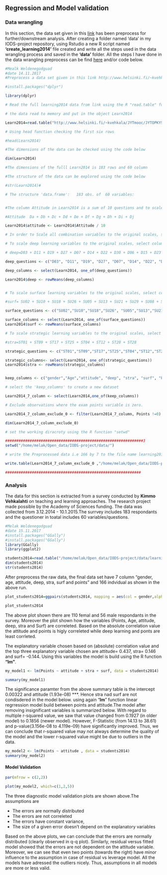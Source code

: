 ## **Regression and Model validation**


### **Data wrangling**



In this section, the data set given in this [link](http://www.helsinki.fi/~kvehkala/JYTmooc/JYTOPKYS3-data.txt) has been  preprocess for further/downstream analysis. After creating a folder named 'data' in my IODS-project repository, using Rstudio a new R script named **'create_learning2014'** file created and write all the steps  used in the data wrangling process and saved in the **'data'** folder. All the steps I have done in the data wrangling preprocess can be find  [here](https://github.com/melakbet/IODS-project/blob/master/data/create_learning2014.R) and/or code below.

```r
#Mealk Weldenegodguad
#date 14.11.2017
#Preprocess a data set given in this link http://www.helsinki.fi/~kvehkala/JYTmooc/JYTOPKYS3-data.txt for further and downstream analysis

#install.packages("dplyr")

library(dplyr)

# Read the full learning2014 data from link using the R "read.table" function and the separator is a tab ("\t") and the file includes a header i.e header=TRUE. 

# the data read to memory and put in the object Learn2014

Learn2014=read.table("http://www.helsinki.fi/~kvehkala/JYTmooc/JYTOPKYS3-data.txt", sep="\t", header=TRUE)

# Using head function checking the first six rows

#head(Learn2014)

#The dimensions of the data can be checked using the code below

dim(Learn2014)

#The dimensions of the fulll Learn2014 is 183 rows and 60 column

#The structure of the data can be explored using the code below

#str(Learn2014)#

# The structure 'data.frame':	183 obs. of  60 variables:


#The column Attitude in Learn2014 is a sum of 10 questions and to scale the Attitude to the mean we should dived the Attitude value by 10 and store in "attitude" column

#Attitude  Da + Db + Dc + Dd + De + Df + Dg + Dh + Di + Dj

Learn2014$attitude <- Learn2014$Attitude / 10

# In order to Scale all combination variables to the original scales, select columns related to deep learning and scaling by taking the meand  and create column 'deep'  

# To scale deep learning variables to the original scales, select columns related to deep learning and scaling by taking the mean and create column 'deep' 

# deep=D03 + D11 + D19 + D27 + D07 + D14 + D22 + D30 + D06 + D15 + D23 + D31

deep_questions <- c("D03", "D11", "D19", "D27", "D07", "D14", "D22", "D30","D06",  "D15", "D23", "D31")

deep_columns <- select(Learn2014, one_of(deep_questions))

Learn2014$deep <- rowMeans(deep_columns)


# To scale surface learning variables to the original scales, select columns related to surface learning and scaling by taking the mean and create column 'surf'. 

#surf= SU02 + SU10 + SU18 + SU26 + SU05 + SU13 + SU21 + SU29 + SU08 + SU16 + SU24 + SU32

surface_questions <- c("SU02","SU10","SU18","SU26", "SU05","SU13","SU21","SU29","SU08","SU16","SU24","SU32")

surface_columns <- select(Learn2014, one_of(surface_questions))
Learn2014$surf <- rowMeans(surface_columns)

# To scale strategic learning variables to the original scales, select columns related to strategic learning and scaling by taking the mean and create column 'stra'.

#stra=ST01 + ST09 + ST17 + ST25 + ST04 + ST12 + ST20 + ST28

strategic_questions <- c("ST01","ST09","ST17","ST25","ST04","ST12","ST20","ST28")

strategic_columns<- select(Learn2014, one_of(strategic_questions))
Learn2014$stra <- rowMeans(strategic_columns)


keep_columns <- c("gender","Age","attitude", "deep", "stra", "surf", "Points")

# select the 'keep_columns' to create a new dataset

Learn2014_7_column <- select(Learn2014,one_of(keep_columns))

# Exclude observations where the exam points variable is zero.

Learn2014_7_column_exclude_0 <- filter(Learn2014_7_column, Points !=0)

dim(Learn2014_7_column_exclude_0)

# set the working diracroty using the R function "setwd"

##############################################################3
setwd("/home/melak/Open_data/IODS-project/data/")

# write the Preprocessed data i.e 166 by 7 to the file name learning2014.txt. the file is tab delmimted file 

write.table(Learn2014_7_column_exclude_0 ,"/home/melak/Open_data/IODS-project/data/learning2014.txt", sep="\t")

#############################################################


```

### **Analysis**

The data for this section is extracted from a survey conducted by **Kimmo Vehkalahti**  on teaching and learning approaches. The research project made possible by the Academy of Sciences funding. The data was collected from 3.12.2014 - 10.1.2015.The surrvey includes 183 respondants and the questioner in toatal includes 60 variables/questions.

```r
#Melak Weldenegodguad
#date 15.11.2017
#install.packages("GGally")
#install.packages("GGally")
library(GGally)
library(ggplot2)
```

```r
students2014=read.table("/home/melak/Open_data/IODS-project/data/learning2014.txt", sep="\t", header=TRUE)
dim(students2014)
str(students2014)

```

After preprocess the raw data,  the final data set have 7 column "gender, age, attitude, deep, stra, surf and points" and 166 indvidual as shown in the above run.

```r
plot_students2014=ggpairs(students2014, mapping = aes(col = gender,alpha = 0.3), lower = list(combo = wrap("facethist", bins = 20)))

plot_students2014

```

The above plot shown there are 110 femal and 56 male respondants in the survey. Moreover the plot shown how the variables (Points, Age, attitude, deep, stra and Surf) are correleted. Based on the absolute correlation value the attitude and points is higly correleted while deep learning and ponts are least corrleted.

The explanatory variable chosen  based on (absolute) correlation value and the top three explanatory variable chosen are attitude=  0.437, stra=  0.146 and surf= -0.144. Using this variables the model is build using the R function **"lm"**.

```r
my_model1 <- lm(Points ~ attitude + stra + surf, data = students2014)

summary(my_model1)

```


The significance paramter from the above summary table is the intercept  0.00322  and attitude (1.93e-08) ***. Hence stra nad surf are not condisdered in the model below. using again "**lm**" function linear regrression model build between points and attitude.The model after removing insignificant variables is summarized below. With regard to multiple r-squared value, we saw that value changed from 0.1927 (in older model) to 0.1856 (newer model). However,  F-Statistic (from 14.13 to 38.61) and p-value(3.156e-08 to 4.119e-09) have significantly improved. Thus, we can conclude that r-squared value may not always determine the quality of the model and the lower r-squared value might be due to outliers in the data. 

```r
my_model2 <- lm(Points ~ attitude , data = students2014)
summary(my_model2)
```

#### **Model Validation**

```r
par(mfrow = c(2,2))

plot(my_model2, which=c(1,2,5))

```


The three diagnostic model validation plots are shown above.The assumptions are

- The errors are normally distributed
- The errors are not correleted
- The errors have constant variance, 
- The size of a given error doesn't depend on the explanatory variables

Based on the above plots, we can conclude that the errors are normally distributed (clearly observed in q-q plot). Similarly, residual versus fitted model showed that the errors are not dependent on the attitude variable. Moreover, we can see that even two points (towards the right) have minor influence to the assumption in case of residual vs leverage model. All the models have adressed the outliers nicely. Thus, assumptions in all models are more or less valid.

